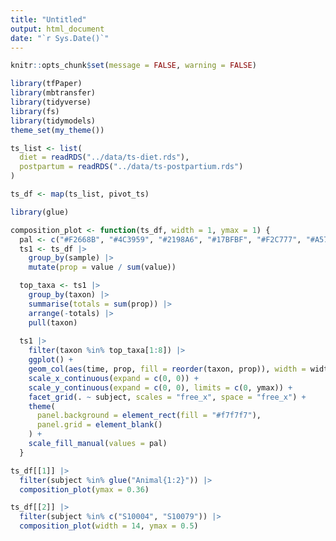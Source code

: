 ```yaml
---
title: "Untitled"
output: html_document
date: "`r Sys.Date()`"
---
```


```r
knitr::opts_chunk$set(message = FALSE, warning = FALSE)
```

```r
library(tfPaper)
library(mbtransfer)
library(tidyverse)
library(fs)
library(tidymodels)
theme_set(my_theme())
```

```r
ts_list <- list(
  diet = readRDS("../data/ts-diet.rds"),
  postpartum = readRDS("../data/ts-postpartium.rds")
)
```

```r
ts_df <- map(ts_list, pivot_ts)
```

```r
library(glue)

composition_plot <- function(ts_df, width = 1, ymax = 1) {
  pal <- c("#F2668B", "#4C3959", "#2198A6", "#17BFBF", "#F2C777", "#A577A6", "#BF3C1F", "#75A644")
  ts1 <- ts_df |>
    group_by(sample) |>
    mutate(prop = value / sum(value))

  top_taxa <- ts1 |>
    group_by(taxon) |>
    summarise(totals = sum(prop)) |>
    arrange(-totals) |>
    pull(taxon)
  
  ts1 |>
    filter(taxon %in% top_taxa[1:8]) |>
    ggplot() +
    geom_col(aes(time, prop, fill = reorder(taxon, prop)), width = width) +
    scale_x_continuous(expand = c(0, 0)) +
    scale_y_continuous(expand = c(0, 0), limits = c(0, ymax)) +
    facet_grid(. ~ subject, scales = "free_x", space = "free_x") +
    theme(
      panel.background = element_rect(fill = "#f7f7f7"),
      panel.grid = element_blank()
    ) +
    scale_fill_manual(values = pal)
  }
```


```r
ts_df[[1]] |>
  filter(subject %in% glue("Animal{1:2}")) |>
  composition_plot(ymax = 0.36)

ts_df[[2]] |>
  filter(subject %in% c("S10004", "S10079")) |>
  composition_plot(width = 14, ymax = 0.5)
```

